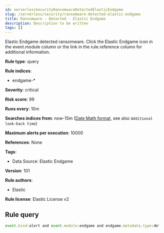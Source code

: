```yaml
---
id: serverlessSecurityRansomwareDetectedElasticEndgame
slug: /serverless/security/ransomware-detected-elastic-endgame
title: Ransomware - Detected - Elastic Endgame
description: Description to be written
tags: []
---
```


<div id="ransomware-detected-elastic-endgame"></div>

Elastic Endgame detected ransomware. Click the Elastic Endgame icon in the event.module column or the link in the rule.reference column for additional information.

**Rule type**: query

**Rule indices**: 

* endgame-*

**Severity**: critical

**Risk score**: 99

**Runs every**: 10m

**Searches indices from**: now-15m ([Date Math format](((ref))/common-options.html#date-math), see also <DocLink id="serverlessSecurityRulesUiCreate" section="set-the-rules-schedule">`Additional look-back time`</DocLink>)

**Maximum alerts per execution**: 10000

**References**: None

**Tags**: 

* Data Source: Elastic Endgame

**Version**: 101

**Rule authors**: 

* Elastic

**Rule license**: Elastic License v2

## Rule query

```js
event.kind:alert and event.module:endgame and endgame.metadata.type:detection and (event.action:ransomware_event or endgame.event_subtype_full:ransomware_event)

```
